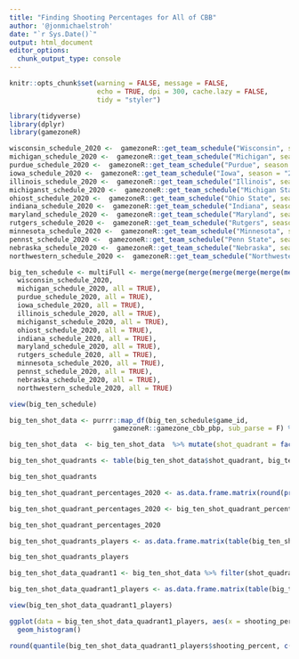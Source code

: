 ```yaml
---
title: "Finding Shooting Percentages for All of CBB"
author: '@jonmichaelstroh'
date: "`r Sys.Date()`"
output: html_document
editor_options: 
  chunk_output_type: console
---
```


```r
knitr::opts_chunk$set(warning = FALSE, message = FALSE, 
                      echo = TRUE, dpi = 300, cache.lazy = FALSE,
                      tidy = "styler")
```

```r
library(tidyverse)
library(dplyr)
library(gamezoneR)
```

```r
wisconsin_schedule_2020 <-  gamezoneR::get_team_schedule("Wisconsin", season = "2020-21")
michigan_schedule_2020 <-  gamezoneR::get_team_schedule("Michigan", season = "2020-21")
purdue_schedule_2020 <-  gamezoneR::get_team_schedule("Purdue", season = "2020-21")
iowa_schedule_2020 <-  gamezoneR::get_team_schedule("Iowa", season = "2020-21")
illinois_schedule_2020 <-  gamezoneR::get_team_schedule("Illinois", season = "2020-21")
michiganst_schedule_2020 <-  gamezoneR::get_team_schedule("Michigan State", season = "2020-21")
ohiost_schedule_2020 <-  gamezoneR::get_team_schedule("Ohio State", season = "2020-21")
indiana_schedule_2020 <-  gamezoneR::get_team_schedule("Indiana", season = "2020-21")
maryland_schedule_2020 <-  gamezoneR::get_team_schedule("Maryland", season = "2020-21")
rutgers_schedule_2020 <-  gamezoneR::get_team_schedule("Rutgers", season = "2020-21")
minnesota_schedule_2020 <-  gamezoneR::get_team_schedule("Minnesota", season = "2020-21")
pennst_schedule_2020 <-  gamezoneR::get_team_schedule("Penn State", season = "2020-21")
nebraska_schedule_2020 <-  gamezoneR::get_team_schedule("Nebraska", season = "2020-21")
northwestern_schedule_2020 <-  gamezoneR::get_team_schedule("Northwestern", season = "2020-21")

big_ten_schedule <- multiFull <- merge(merge(merge(merge(merge(merge(merge(merge(merge(merge(merge(merge(merge(
  wisconsin_schedule_2020,
  michigan_schedule_2020, all = TRUE),
  purdue_schedule_2020, all = TRUE),
  iowa_schedule_2020, all = TRUE),
  illinois_schedule_2020, all = TRUE),
  michiganst_schedule_2020, all = TRUE),
  ohiost_schedule_2020, all = TRUE),
  indiana_schedule_2020, all = TRUE),
  maryland_schedule_2020, all = TRUE),
  rutgers_schedule_2020, all = TRUE),
  minnesota_schedule_2020, all = TRUE),
  pennst_schedule_2020, all = TRUE),
  nebraska_schedule_2020, all = TRUE),
  northwestern_schedule_2020, all = TRUE)

view(big_ten_schedule)
```

```r
big_ten_shot_data <- purrr::map_df(big_ten_schedule$game_id, 
                          gamezoneR::gamezone_cbb_pbp, sub_parse = F) %>% filter(!is.na(loc_x)) %>% filter(home == event_team)
```

```r
big_ten_shot_data  <- big_ten_shot_data  %>% mutate(shot_quadrant = factor(if_else(loc_x >= 21 & loc_x <= 25 & ((loc_y - 5.25)^2 + (25 - loc_x)^2 <= 16), "Q1", if_else(loc_x > 25 & loc_x <= 29 & ((loc_y - 5.25)^2 + (loc_x - 25)^2 <= 16), "Q1", if_else(loc_x >= 19 & loc_x <= 31 & loc_y <= 19, "Q2", if_else(loc_x <= 12.5 & three_pt == TRUE, "Q5", if_else(loc_x > 12.5 & loc_x < 37.5 & three_pt == TRUE, "Q6", if_else(loc_x >= 37.5 & three_pt == TRUE, "Q7", if_else(loc_x <= 25, "Q3", if_else(loc_x > 25, "Q4", "NA"))))))))))
```

```r
big_ten_shot_quadrants <- table(big_ten_shot_data$shot_quadrant, big_ten_shot_data$shot_outcome)

big_ten_shot_quadrants
```

```r
big_ten_shot_quadrant_percentages_2020 <- as.data.frame.matrix(round(prop.table(big_ten_shot_quadrants, 1), digits = 5) * 100)

big_ten_shot_quadrant_percentages_2020 <- big_ten_shot_quadrant_percentages_2020 %>% mutate(Quadrant = 1:nrow(big_ten_shot_quadrant_percentages_2020)) %>% mutate(made = paste0(made,"%"))

big_ten_shot_quadrant_percentages_2020
```


```r
big_ten_shot_quadrants_players <- as.data.frame.matrix(table(big_ten_shot_data$shooter, big_ten_shot_data$shot_quadrant))

big_ten_shot_quadrants_players
```

```r
big_ten_shot_data_quadrant1 <- big_ten_shot_data %>% filter(shot_quadrant == "Q1")

big_ten_shot_data_quadrant1_players <- as.data.frame.matrix(table(big_ten_shot_data_quadrant1$shooter, big_ten_shot_data_quadrant1$shot_outcome)) %>% filter(made + missed >= 15) %>% mutate(shooting_percent = (made/(made + missed)) * 100)

view(big_ten_shot_data_quadrant1_players)
```

```r
ggplot(data = big_ten_shot_data_quadrant1_players, aes(x = shooting_percent)) + 
  geom_histogram()

round(quantile(big_ten_shot_data_quadrant1_players$shooting_percent, c(.2, .4, .6, .8)), digits = 0)
```









